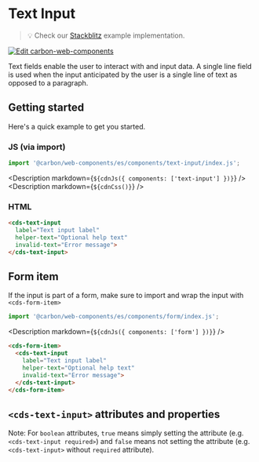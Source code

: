 
# Text Input

> 💡 Check our
> [Stackblitz](https://stackblitz.com/github/carbon-design-system/carbon-for-ibm-dotcom/tree/main/packages/web-components/examples/stackblitz/basic/components/input)
> example implementation.

[![Edit carbon-web-components](https://developer.stackblitz.com/img/open_in_stackblitz.svg)](https://stackblitz.com/github/carbon-design-system/carbon-for-ibm-dotcom/tree/main/packages/carbon-web-components/examples/stackblitz/basic/components/input)

Text fields enable the user to interact with and input data. A single line field
is used when the input anticipated by the user is a single line of text as
opposed to a paragraph.

## Getting started

Here's a quick example to get you started.

### JS (via import)

```javascript
import '@carbon/web-components/es/components/text-input/index.js';
```

<Description markdown={`${cdnJs({ components: ['text-input'] })}`} />
<Description markdown={`${cdnCss()}`} />

### HTML

```html
<cds-text-input
  label="Text input label"
  helper-text="Optional help text"
  invalid-text="Error message">
</cds-text-input>
```

## Form item

If the input is part of a form, make sure to import and wrap the input with
`<cds-form-item>`

```javascript
import '@carbon/web-components/es/components/form/index.js';
```

<Description markdown={`${cdnJs({ components: ['form'] })}`} />

```html
<cds-form-item>
  <cds-text-input
    label="Text input label"
    helper-text="Optional help text"
    invalid-text="Error message">
  </cds-text-input>
</cds-form-item>
```

## `<cds-text-input>` attributes and properties

Note: For `boolean` attributes, `true` means simply setting the attribute (e.g.
`<cds-text-input required>`) and `false` means not setting the attribute (e.g.
`<cds-text-input>` without `required` attribute).

<Props of="cds-text-input" />
